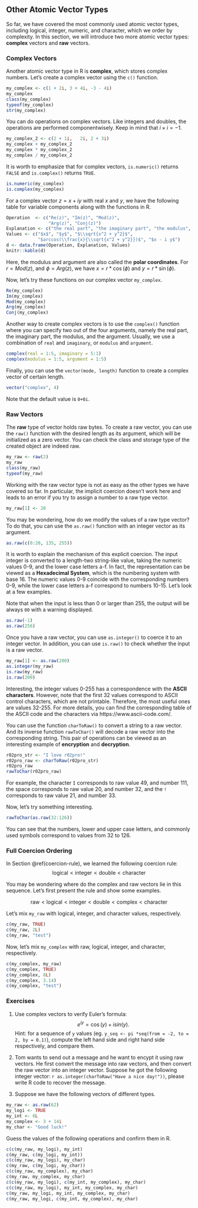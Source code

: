## Other Atomic Vector Types {#other-atomic-vector}

So far, we have covered the most commonly used  atomic vector types, including logical, integer, numeric, and character, which we order by complexity. In this section, we will introduce two more atomic vector types: **complex** vectors and **raw** vectors.

### Complex Vectors

Another atomic vector type in R is **complex**, which stores complex numbers. Let's create a complex vector using the `c()` function.
```r
my_complex <- c(1 + 2i, 3 + 4i, -3 - 4i)
my_complex
class(my_complex)
typeof(my_complex)
str(my_complex)
```

You can do operations on complex vectors. Like integers and doubles, the operations are performed componentwisely. Keep in mind that $i \times i = -1$.
```r
my_complex_2 <- c(2 + 1i,   2i, 2 + 3i)
my_complex + my_complex_2
my_complex * my_complex_2
my_complex / my_complex_2
```

It is worth to emphasize that for complex vectors, `is.numeric()` returns `FALSE` and `is.complex()` returns `TRUE`.
```r
is.numeric(my_complex)
is.complex(my_complex)
```

For a complex vector $z = x + i y$ with real $x$ and $y$, we have the following table for variable components along with the functions in R.
```r
Operation  <- c("Re(z)", "Im(z)", "Mod(z)", 
                "Arg(z)", "Conj(z)")
Explanation <- c("the real part", "the imaginary part", "the modulus", "the argument", "the conjugate vector")
Values <- c("$x$", "$y$", "$\\sqrt{x^2 + y^2}$",
            "$arccos(\\frac{x}{\\sqrt{x^2 + y^2}})$", "$x - i y$")
d <- data.frame(Operation, Explanation, Values)
knitr::kable(d)
```

Here, the modulus and argument are also called the **polar coordinates**. For $r = Mod(z)$, and $\phi = Arg(z)$, we have $x = r*\cos(\phi)$ and $y = r*\sin(\phi)$. 

Now, let's try these functions on our complex vector `my_complex`.

```r
Re(my_complex)
Im(my_complex)
Mod(my_complex)
Arg(my_complex)
Conj(my_complex)
```


Another way to create complex vectors is to use the `complex()` function where you can specify two out of the four arguments, namely the real part, the imaginary part, the modulus, and the argument. Usually, we use a combination of `real` and `imaginary`, or `modulus` and `argument`.
```r
complex(real = 1:5, imaginary = 5:1)
complex(modulus = 1:5, argument = 1:5)
```

Finally, you can use the `vector(mode, length)` function to create a complex vector of certain length. 
```r
vector("complex", 4)
```

Note that the default value is `0+0i`.

### Raw Vectors

The **raw** type of vector holds raw bytes. To create a raw vector, you can use the `raw()` function with the desired length as its argument, which will be initialized as a zero vector. You can check the class and storage type of the created object are indeed raw.
```r
my_raw <- raw(2)
my_raw
class(my_raw)
typeof(my_raw)
```

Working with the raw vector type is not as easy as the other types we have covered so far. In particular, the implicit coercion doesn't work here and leads to an error if you try to assign a number to a raw type vector.
```r
my_raw[1] <- 20
```

You may be wondering, how do we modify the values of a raw type vector? To do that, you can use the `as.raw()` function with an integer vector as its argument. 
```r
as.raw(c(0:20, 135, 255))
```

It is worth to explain the mechanism of this explicit coercion. The input integer is converted to a length-two string-like value, taking the numeric values 0-9, and the lower case letters a-f. In fact, the representation can be viewed as a **Hexadecimal System**, which is the numbering system with base 16. The numeric values 0-9 coincide with the corresponding numbers 0-9, while the lower case letters a-f correspond to numbers 10-15. Let's look at a few examples.
\begin{align}
0b &= 0*16 + 11 = 11\\
87 &= 8*16 + 7 = 135\\
ff &= 15*16 + 15 = 255
\end{align}

Note that when the input is less than 0 or larger than 255, the output will be always `00` with a warning displayed.
```r
as.raw(-1)
as.raw(256)
```


Once you have a raw vector, you can use `as.integer()` to coerce it to an integer vector. In addition, you can use `is.raw()` to check whether the input is a raw vector.
```r
my_raw[1] <- as.raw(200)
as.integer(my_raw)
is.raw(my_raw)
is.raw(200)
```

Interesting, the integer values 0-255 has a correspondence with the **ASCII characters**. However, note that the first 32 values correspond to ASCII control characters, which are not printable. Therefore, the most useful ones are values 32-255. For more details, you can find the corresponding table of the ASCII code and the characters via https://www.ascii-code.com/.

You can use the function `charToRaw()` to convert a string to a raw vector. And its inverse function `rawToChar()` will decode a raw vector into the corresponding string. This pair of operations can be viewed as an interesting example of **encryption** and **decryption**. 
```r
r02pro_str <- "I love r02pro!"
r02pro_raw <- charToRaw(r02pro_str)
r02pro_raw
rawToChar(r02pro_raw)
```

For example, the character `I` corresponds to raw value 49, and number 111, the space corresponds to raw value 20, and number 32, and the `!` corresponds to raw value 21, and number 33. 

Now, let's try something interesting.
```r
rawToChar(as.raw(32:126))
```

You can see that the numbers, lower and upper case letters, and commonly used symbols correspond to values from 32 to 126.

### Full Coercion Ordering

In Section \@ref(coercion-rule), we learned the following coercion rule:
$$\mbox{logical} < \mbox{integer} < \mbox{double} < \mbox{character}$$

You may be wondering where do the complex and raw vectors lie in this sequence. Let's first present the rule and show some examples.

$$\mbox{raw} < \mbox{logical} < \mbox{integer} < 
\mbox{double} < \mbox{complex} < \mbox{character}$$

Let's mix `my_raw` with logical, integer, and character values, respectively.
```r
c(my_raw, TRUE)
c(my_raw, 2L)
c(my_raw, "test")
```

Now, let's mix `my_complex` with raw, logical, integer, and character, respectively.
```r
c(my_complex, my_raw)
c(my_complex, TRUE)
c(my_complex, 8L)
c(my_complex, 3.14)
c(my_complex, "test")
```

### Exercises
1. Use complex vectors to verify Euler's formula:
$$e^{iy} = \cos(y) + i sin(y).$$
Hint: for a sequence of `y` values (eg. `y_seq <- pi *seq(from = -2, to = 2, by = 0.1)`), compute the left hand side and right hand side respectively, and compare them.
<!--
```r
y_seq <- pi *seq(from = -2, to = 2, by = 0.1)
left_side <- exp(complex(real = 0, imaginary = y_seq))
right_side <- complex(real = cos(y_seq), imaginary = sin(y_seq))
left_side - right_side
```
-->

2. Tom wants to send out a message and he want to encypt it using raw vectors. He first convert the message into raw vectors, and then convert the raw vector into an integer vector. Suppose he got the following integer vector: `r as.integer(charToRaw("Have a nice day!"))`, please write R code to recover the message. 

3. Suppose we have the following vectors of different types. 
```r
my_raw <- as.raw(62)
my_logi <- TRUE
my_int <- 6L
my_complex <- 3 + 14i
my_char <- "Good luck!"
```

Guess the values of the following operations and confirm them in R.
```r
c(c(my_raw, my_logi), my_int)
c(my_raw, c(my_logi, my_int))
c(c(my_raw, my_logi), my_char)
c(my_raw, c(my_logi, my_char))
c(c(my_raw, my_complex), my_char)
c(my_raw, my_complex, my_char)
c(c(my_raw, my_logi), c(my_int, my_complex), my_char)
c(c(my_raw, my_logi), my_int, my_complex, my_char)
c(my_raw, my_logi, my_int, my_complex, my_char)
c(my_raw, my_logi, c(my_int, my_complex), my_char)
```

